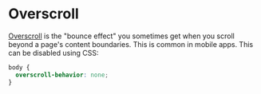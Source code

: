 # Overscroll

[Overscroll](https://developer.mozilla.org/en-US/docs/Web/CSS/overscroll-behavior) is the "bounce effect" you sometimes get when you scroll beyond a page's content boundaries. This is common in mobile apps. This can be disabled using CSS:

```css
body {
  overscroll-behavior: none;
}
```
